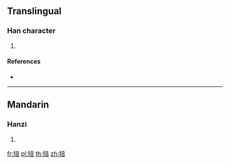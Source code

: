 {{character info/new}}
==Translingual==

===Han character===
{{Han char|rn=93|rad=牛|as=08|sn=12|four=|canj=HQYTR}}

# {{defn|Han|sort=牛08}}

====References====
* {{Han ref|kx=0702.040|dkj=20052|dj=1115.100|hdz=31814.110|uh=7283|ud=29315}}

----

==Mandarin==

===Hanzi===
{{cmn-hanzi|pin=[[pǒu]] ([[pou3]])|wg=p'ou<sup>3</sup>}}

# {{defn|lang=cmn|sort=牛08}}

[[fr:犃]]
[[pl:犃]]
[[th:犃]]
[[zh:犃]]